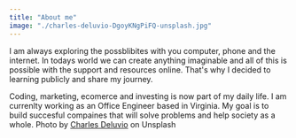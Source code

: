 ```yaml
---
title: "About me"
image: "./charles-deluvio-DgoyKNgPiFQ-unsplash.jpg"
---
```


I am always exploring the possblibites with you computer, phone and the internet. In todays world we can create anything imaginable and all of this is possible with the support and resources online. That's why I decided to learning publicly and share my journey. 

Coding, marketing, ecomerce and investing is now part of my daily life. I am currenlty working as an Office Engineer based in Virginia. My goal is to build succesful compaines that will solve problems and help society as a whole. 
Photo by <a href="https://unsplash.com/@charlesdeluvio?utm_source=unsplash&utm_medium=referral&utm_content=creditCopyText" target="_blank" rel="nofollow noopener noreferrer" aria-label="External Link"><Underlining color={Theme.colors.tertiary} hoverColor={Theme.colors.secondary}>Charles Deluvio</Underlining></a> on Unsplash
